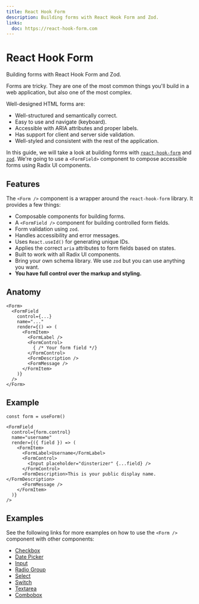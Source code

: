 ```yaml
---
title: React Hook Form
description: Building forms with React Hook Form and Zod.
links:
  doc: https://react-hook-form.com
---
```


# React Hook Form

Building forms with React Hook Form and Zod.


Forms are tricky. They are one of the most common things you'll build in a web application, but also one of the most complex.

Well-designed HTML forms are:

- Well-structured and semantically correct.
- Easy to use and navigate (keyboard).
- Accessible with ARIA attributes and proper labels.
- Has support for client and server side validation.
- Well-styled and consistent with the rest of the application.

In this guide, we will take a look at building forms with [`react-hook-form`](https://react-hook-form.com/) and [`zod`](https://zod.dev). We're going to use a `<FormField>` component to compose accessible forms using Radix UI components.

## Features

The `<Form />` component is a wrapper around the `react-hook-form` library. It provides a few things:

- Composable components for building forms.
- A `<FormField />` component for building controlled form fields.
- Form validation using `zod`.
- Handles accessibility and error messages.
- Uses `React.useId()` for generating unique IDs.
- Applies the correct `aria` attributes to form fields based on states.
- Built to work with all Radix UI components.
- Bring your own schema library. We use `zod` but you can use anything you want.
- **You have full control over the markup and styling.**

## Anatomy

```tsx
<Form>
  <FormField
    control={...}
    name="..."
    render={() => (
      <FormItem>
        <FormLabel />
        <FormControl>
          { /* Your form field */}
        </FormControl>
        <FormDescription />
        <FormMessage />
      </FormItem>
    )}
  />
</Form>
```

## Example

```tsx
const form = useForm()

<FormField
  control={form.control}
  name="username"
  render={({ field }) => (
    <FormItem>
      <FormLabel>Username</FormLabel>
      <FormControl>
        <Input placeholder="dinsterizer" {...field} />
      </FormControl>
      <FormDescription>This is your public display name.</FormDescription>
      <FormMessage />
    </FormItem>
  )}
/>
```

## Examples

See the following links for more examples on how to use the `<Form />` component with other components:

- [Checkbox](/ui/checkbox#form)
- [Date Picker](/ui/date-picker#form)
- [Input](/ui/input#form)
- [Radio Group](/ui/radio-group#form)
- [Select](/ui/select#form)
- [Switch](/ui/switch#form)
- [Textarea](/ui/textarea#form)
- [Combobox](/ui/combobox#form)
